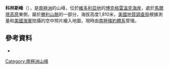 {{Coord|72|58|S|167|49|E|source:GNIS|display=title}}

'''科林斯峰'''（{{lang-en|Collins Peak}}），是[[南極洲|南極洲]]的山峰，位於[[維多利亞地|維多利亞地]]的[[博克格雷溫克海岸|博克格雷溫克海岸]]，處於[[馬爾塔高原|馬爾塔高原]]東側，屬於[[勝利山脈|勝利山脈]]的一部分，海拔高度1,810米，[[美國地質調查局|美國地質調查局]]根據測量和[[美國海軍|美國海軍]]拍攝的空中照片繪入地圖，現時由[[南極條約體系|南極條約體系]]管理。

==參考資料==
* {{usgs-gazetteer|id=2974}}

{{DEFAULTSORT:Collins Peak}}
[[Category:南極洲山峰|Category:南極洲山峰]]


{{BorchgrevinkCoast-geo-stub}}